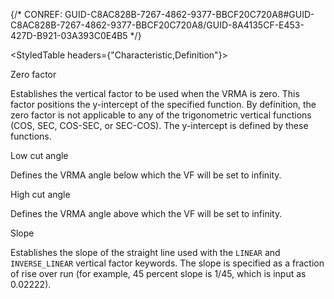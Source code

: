 

{/* CONREF: GUID-C8AC828B-7267-4862-9377-BBCF20C720A8#GUID-C8AC828B-7267-4862-9377-BBCF20C720A8/GUID-8A4135CF-E453-427D-B921-03A393C0E4B5  */}

<StyledTable headers={"Characteristic,Definition"}>

<StyledTableRow>

<StyledTableCell cellStyle="markdown">

Zero factor

</StyledTableCell>

<StyledTableCell cellStyle="markdown">

Establishes the vertical factor to be used when the VRMA is zero. This factor positions the y-intercept of the specified function. By definition, the zero factor is not applicable to any of the trigonometric vertical functions (COS, SEC, COS-SEC, or SEC-COS). The y-intercept is defined by these functions.

</StyledTableCell>

</StyledTableRow>

<StyledTableRow>

<StyledTableCell cellStyle="markdown">

Low cut angle

</StyledTableCell>

<StyledTableCell cellStyle="markdown">

Defines the VRMA angle below which the VF will be set to infinity.

</StyledTableCell>

</StyledTableRow>

<StyledTableRow>

<StyledTableCell cellStyle="markdown">

High cut angle

</StyledTableCell>

<StyledTableCell cellStyle="markdown">

Defines the VRMA angle above which the VF will be set to infinity.

</StyledTableCell>

</StyledTableRow>

<StyledTableRow>

<StyledTableCell cellStyle="markdown">

Slope

</StyledTableCell>

<StyledTableCell cellStyle="markdown">

Establishes the slope of the straight line used with the `LINEAR`  and `INVERSE_LINEAR`  vertical factor keywords. The slope is specified as a fraction of rise over run (for example, 45 percent slope is 1/45, which is input as 0.02222).

</StyledTableCell>

</StyledTableRow>

</StyledTable>
